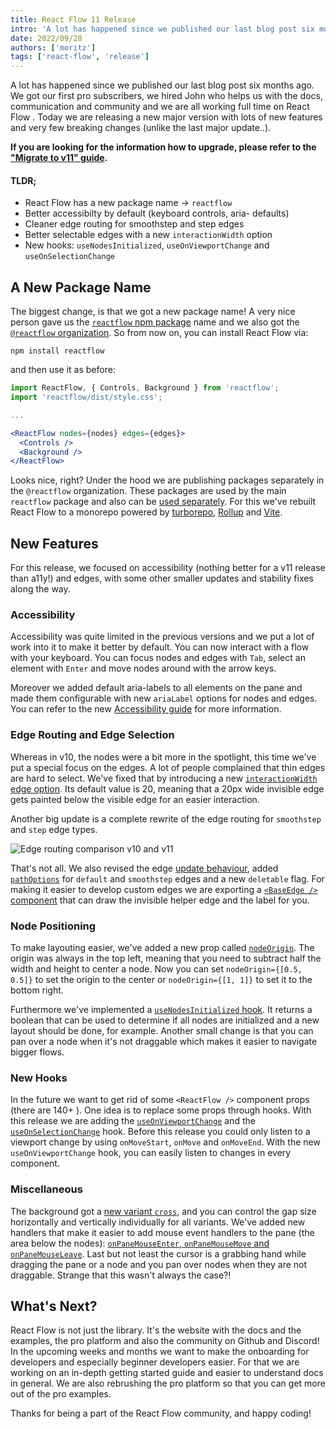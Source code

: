 ```yaml
---
title: React Flow 11 Release
intro: 'A lot has happened since we published our last blog post six months ago. We got our first pro subscribers, we hired John who helps us with the docs, communication and community and we are all working full time on React Flow 🥳. Today we are releasing a new major version with lots of new features and very few breaking changes.'
date: 2022/09/28
authors: ['moritz']
tags: ['react-flow', 'release']
---
```



<BlogPostLayout>
A lot has happened since we published our last blog post six months ago. We got our first pro subscribers, we hired John who helps us with the docs, communication and community and we are all working full time on React Flow <Emoji content="🥳" />. Today we are releasing a new major version with lots of new features and very few breaking changes (unlike the last major update..).

**If you are looking for the information how to upgrade, please refer to the ["Migrate to v11" guide](/docs/guides/migrate-to-v11/).**

#### TLDR;

- React Flow has a new package name -> `reactflow`
- Better accessibilty by default (keyboard controls, aria- defaults)
- Cleaner edge routing for smoothstep and step edges
- Better selectable edges with a new `interactionWidth` option
- New hooks: `useNodesInitialized`, `useOnViewportChange` and `useOnSelectionChange`

## <Emoji content="🎉" /> A New Package Name

The biggest change, is that we got a new package name! A very nice person gave us the [`reactflow` npm package](https://www.npmjs.com/reactflow) name and we also got the [`@reactflow` organization](https://www.npmjs.com/org/reactflow). So from now on, you can install React Flow via:

```shell
npm install reactflow
```

and then use it as before:

```jsx
import ReactFlow, { Controls, Background } from 'reactflow';
import 'reactflow/dist/style.css';

...

<ReactFlow nodes={nodes} edges={edges}>
  <Controls />
  <Background />
</ReactFlow>
```

Looks nice, right? Under the hood we are publishing packages separately in the `@reactflow` organization. These packages are used by the main `reactflow` package and also can be [used separately](/docs/concepts/packages/). For this we've rebuilt React Flow to a monorepo powered by [turborepo](https://turborepo.org/), [Rollup](https://rollupjs.org/) and [Vite](https://vitejs.dev/).

## <Emoji content="✨" /> New Features

For this release, we focused on accessibility (nothing better for a v11 release than a11y!) and edges, with some other smaller updates and stability fixes along the way.

### Accessibility

Accessibility was quite limited in the previous versions and we put a lot of work into it to make it better by default. You can now interact with a flow with your keyboard. You can focus nodes and edges with `Tab`, select an element with `Enter` and move nodes around with the arrow keys.

Moreover we added default aria-labels to all elements on the pane and made them configurable with new `ariaLabel` options for nodes and edges. You can refer to the new [Accessibility guide](/docs/guides/accessibility) for more information.

### Edge Routing and Edge Selection

Whereas in v10, the nodes were a bit more in the spotlight, this time we've put a special focus on the edges. A lot of people complained that thin edges are hard to select. We've fixed that by introducing a new [`interactionWidth` edge option](/docs/api/edges/edge-options/#options). Its default value is 20, meaning that a 20px wide invisible edge gets painted below the visible edge for an easier interaction.

Another big update is a complete rewrite of the edge routing for `smoothstep` and `step` edge types.

<Image
  src="/img/blog/v11/rf-edge-routing.png"
  alt="Edge routing comparison v10 and v11"
  width={800}
  height={615}
  wide
/>

That's not all. We also revised the edge [update behaviour](https://twitter.com/reactflowdev/status/1564966917517021184), added [`pathOptions`](/docs/api/edges/edge-options/#options) for `default` and `smoothstep` edges and a new `deletable` flag. For making it easier to develop custom edges we are exporting a [`<BaseEdge />` component](/docs/api/edges/base-edge/) that can draw the invisible helper edge and the label for you.

### Node Positioning

To make layouting easier, we've added a new prop called [`nodeOrigin`](/docs/api/react-flow-props/). The origin was always in the top left, meaning that you need to subtract half the width and height to center a node. Now you can set `nodeOrigin={[0.5, 0.5]}` to set the origin to the center or `nodeOrigin={[1, 1]}` to set it to the bottom right.

Furthermore we've implemented a [`useNodesInitialized` hook](/docs/api/hooks/use-nodes-initialized). It returns a boolean that can be used to determine if all nodes are initialized and a new layout should be done, for example. Another small change is that you can pan over a node when it's not draggable which makes it easier to navigate bigger flows.

### New Hooks

In the future we want to get rid of some `<ReactFlow />` component props (there are 140+ <Emoji content="😵‍💫" />). One idea is to replace some props through hooks. With this release we are adding the [`useOnViewportChange`](/docs/api/hooks/use-on-viewport-change) and the [`useOnSelectionChange`](/docs/api/hooks/use-on-selection-change) hook. Before this release you could only listen to a viewport change by using `onMoveStart`, `onMove` and `onMoveEnd`. With the new `useOnViewportChange` hook, you can easily listen to changes in every component.

### Miscellaneous

The background got a [new variant `cross`](/docs/api/plugin-components/background/#prop-types), and you can control the gap size horizontally and vertically individually for all variants. We've added new handlers that make it easier to add mouse event handlers to the pane (the area below the nodes): [`onPaneMouseEnter`, `onPaneMouseMove` and `onPaneMouseLeave`](/docs/api/react-flow-props/#pane). Last but not least the cursor is a grabbing hand while dragging the pane or a node and you pan over nodes when they are not draggable. Strange that this wasn't always the case?!

## What's Next?

React Flow is not just the library. It's the website with the docs and the examples, the pro platform and also the community on Github and Discord! In the upcoming weeks and months we want to make the onboarding for developers and especially beginner developers easier. For that we are working on an in-depth getting started guide and easier to understand docs in general. We are also rebrushing the pro platform so that you can get more out of the pro examples.

Thanks for being a part of the React Flow community, and happy coding! <Emoji content="✌🏻" />

</BlogPostLayout>
